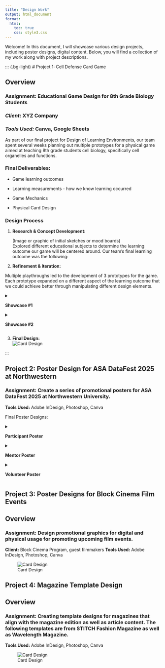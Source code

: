 ```yaml
---
title: "Design Work"
output: html_document
format:
  html:
    toc: true  
    css: style3.css  
---
```

 
Welcome! In this document, I will showcase various design projects, including poster designs, digital content. Below, you will find a collection of my work along with project descriptions.


::: {.bg-light}
# Project 1: Cell Defense Card Game

## Overview

### **Assignment:** Educational Game Design for 8th Grade Biology Students   
### ***Client:*** XYZ Company  
### ***Tools Used:*** Canva, Google Sheets 

As part of our final project for Design of Learning Environments, our team spent several weeks planning out multiple prototypes for a physical game aimed at teaching 8th grade students cell biology, specifically cell organelles and functions. 

### **Final Deliverables:**
- <p>Game learning outcomes</p> 
- <p>Learning measurements - how we know learning occurred</p> 
- <p>Game Mechanics</p> 
- <p>Physical Card Design</p> 

### **Design Process**
<p>1. **Research & Concept Development:**  </p>
   (Image or graphic of initial sketches or mood boards)  
Explored different educational subjects to determine the learning outcome our game will be centered around. Our team's final learning outcome was the following: 


2. **Refinement & Iteration:**  

Multiple playthroughs led to the development of 3 prototypes for the game. Each prototype expanded on a different aspect of the learning outcome that we could achieve better through manipulating different design elements. 

<details>
  <summary><strong><p>Showcase #1</p></strong></summary>
  <iframe src="ppt/showcase_1.pdf" width="600" height="400"></iframe>
</details>

<details>
  <summary><strong><p>Showcase #2</p></strong></summary>
  <iframe src="ppt/showcase2.pdf" width="600" height="400"></iframe>
</details>

3. **Final Design:**  
   ![Card Design](images/cell-cards.png) 
   
:::


::: {.bg-light}
# Project 2: Poster Design for ASA DataFest 2025 at Northwestern

### **Assignment:** Create a series of promotional posters for ASA DataFest 2025 at Northwestern University. 
**Tools Used:** Adobe InDesign, Photoshop, Canva

Final Poster Designs: 

<details>
  <summary><strong><p>Participant Poster</p></strong></summary>
  <p><img src="images/datafest_participant.png" alt="Poster 1" width="600px">
  Promotional poster aimed at increasing participants. </p>
</details>

<details>
  <summary><strong><p>Mentor Poster</p></strong></summary>
  <p><img src="images/datafest_mentor.png" alt="Poster 1" width="600px">
  Promotional poster aimed at encouraging mentor registration.  </p>
</details>

<details>
  <summary><strong><p>Volunteer Poster</p></strong></summary>
  <p><img src="images/datafest_volunteer.png" alt="Poster 1" width="600px">
  Promotional poster aimed at increasing volunteer registration.  </p>
</details>


:::


::: {.bg-light}

# Project 3: Poster Designs for Block Cinema Film Events 

## Overview

### **Assignment:** Design promotional graphics for digital and physical usage for promoting upcoming film events. 
**Client:** Block Cinema Program, guest filmmakers 
**Tools Used:** Adobe InDesign, Photoshop, Canva 

![Card Design](images/cell-cards.png) 

:::

::: {.bg-light}

# Project 4: Magazine Template Design  

## Overview

### **Assignment:** Creating template designs for magazines that align with the magazine edition as well as article content. The following templates are from STITCH Fashion Magazine as well as Wavelength Magazine. 
**Tools Used:** Adobe InDesign, Photoshop, Canva 

![Card Design](images/cell-cards.png) 

:::


